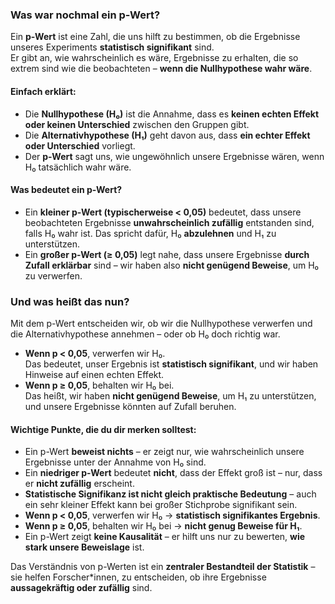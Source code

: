 ### Was war nochmal ein p-Wert?

Ein **p-Wert** ist eine Zahl, die uns hilft zu bestimmen, ob die Ergebnisse unseres Experiments **statistisch signifikant** sind.  
Er gibt an, wie wahrscheinlich es wäre, Ergebnisse zu erhalten, die so extrem sind wie die beobachteten – **wenn die Nullhypothese wahr wäre**.

#### Einfach erklärt:
- Die **Nullhypothese (H₀)** ist die Annahme, dass es **keinen echten Effekt oder keinen Unterschied** zwischen den Gruppen gibt.
- Die **Alternativhypothese (H₁)** geht davon aus, dass **ein echter Effekt oder Unterschied** vorliegt.
- Der **p-Wert** sagt uns, wie ungewöhnlich unsere Ergebnisse wären, wenn H₀ tatsächlich wahr wäre.

#### Was bedeutet ein p-Wert?
- Ein **kleiner p-Wert (typischerweise < 0,05)** bedeutet, dass unsere beobachteten Ergebnisse **unwahrscheinlich zufällig** entstanden sind, falls H₀ wahr ist. Das spricht dafür, H₀ **abzulehnen** und H₁ zu unterstützen.
- Ein **großer p-Wert (≥ 0,05)** legt nahe, dass unsere Ergebnisse **durch Zufall erklärbar** sind – wir haben also **nicht genügend Beweise**, um H₀ zu verwerfen.

### Und was heißt das nun?

Mit dem p-Wert entscheiden wir, ob wir die Nullhypothese verwerfen und die Alternativhypothese annehmen – oder ob H₀ doch richtig war.

- **Wenn p < 0,05**, verwerfen wir H₀.  
  Das bedeutet, unser Ergebnis ist **statistisch signifikant**, und wir haben Hinweise auf einen echten Effekt.  
- **Wenn p ≥ 0,05**, behalten wir H₀ bei.  
  Das heißt, wir haben **nicht genügend Beweise**, um H₁ zu unterstützen, und unsere Ergebnisse könnten auf Zufall beruhen.

#### Wichtige Punkte, die du dir merken solltest:
- Ein p-Wert **beweist nichts** – er zeigt nur, wie wahrscheinlich unsere Ergebnisse unter der Annahme von H₀ sind.
- Ein **niedriger p-Wert** bedeutet **nicht**, dass der Effekt groß ist – nur, dass er **nicht zufällig** erscheint.
- **Statistische Signifikanz ist nicht gleich praktische Bedeutung** – auch ein sehr kleiner Effekt kann bei großer Stichprobe signifikant sein.
- **Wenn p < 0,05**, verwerfen wir H₀ → **statistisch signifikantes Ergebnis**.
- **Wenn p ≥ 0,05**, behalten wir H₀ bei → **nicht genug Beweise für H₁**.
- Ein p-Wert zeigt **keine Kausalität** – er hilft uns nur zu bewerten, **wie stark unsere Beweislage** ist.

Das Verständnis von p-Werten ist ein **zentraler Bestandteil der Statistik** – sie helfen Forscher*innen, zu entscheiden, ob ihre Ergebnisse **aussagekräftig oder zufällig** sind.
